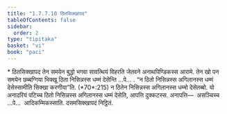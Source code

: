 ```yaml
---
title: "1.7.7.10 ठितसिक्खापद"
tableOfContents: false
sidebar:
  order: 2
type: "tipitaka"
basket: "vi"
book: "paci"
---
```



<DynamicBreadcrumb />

<Paragraph type="center" book="paci">
* ठितसिक्खापद
</Paragraph>

<Division number="648" book="paci">

<Paragraph number="2057" book="paci">
तेन समयेन बुद्धो भगवा सावत्थियं विहरति जेतवने अनाथपिण्डिकस्स आरामे. तेन खो पन समयेन छब्बग्गिया भिक्खू ठिता निसिन्नस्स धम्मं देसेन्ति …पे… .
</Paragraph>

<Paragraph number="2058" book="paci">
<Emphasis>“न ठितो निसिन्नस्स अगिलानस्स धम्मं देसेस्सामीति सिक्खा करणीया”</Emphasis>ति. (*70*:<Emphasis>215</Emphasis>)
</Paragraph>

<Paragraph number="2059" book="paci">
न ठितेन निसिन्नस्स अगिलानस्स धम्मो देसेतब्बो. यो अनादरियं पटिच्च ठितो निसिन्नस्स अगिलानस्स धम्मं देसेति, आपत्ति दुक्कटस्स.
</Paragraph>

<Paragraph number="2060" book="paci">
अनापत्ति—  असञ्चिच्च …पे…  आदिकम्मिकस्साति.

</Paragraph>
</Division>

<Paragraph number="2061" type="center" book="paci">
दसमसिक्खापदं निट्ठितं.
</Paragraph>